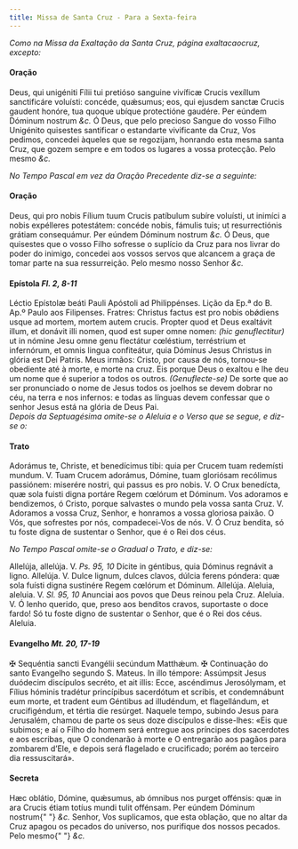 ```yaml
---
title: Missa de Santa Cruz - Para a Sexta-feira
---
```


<em>
  Como na Missa da Exaltação da Santa Cruz, página exaltacaocruz, excepto:
</em>


#### Oração
<div class="grid grid-cols-2 gap-5">
  <span class="text-justify">
    Deus, qui unigéniti Fílii tui pretióso sanguine vivíficæ Crucis vexíllum
    sanctificáre voluísti: concéde, quǽsumus; eos, qui ejusdem sanctæ Crucis
    gaudent honóre, tua quoque ubíque protectióne gaudére. Per eúndem Dóminum
    nostrum <em>&c.</em>
  </span>
  <span class="text-justify">
    Ó Deus, que pelo precioso Sangue do vosso Filho Unigénito quisestes
    santificar o estandarte vivificante da Cruz, Vos pedimos, concedei àqueles
    que se regozijam, honrando esta mesma santa Cruz, que gozem sempre e em
    todos os lugares a vossa protecção. Pelo mesmo <em>&c.</em>
  </span>
</div>

<em>No Tempo Pascal em vez da Oração Precedente diz-se a seguinte:</em>


#### Oração
<div class="grid grid-cols-2 gap-5">
  <span class="text-justify">
    Deus, qui pro nobis Fílium tuum Crucis patíbulum subíre voluísti, ut inimíci
    a nobis expélleres potestátem: concéde nobis, fámulis tuis; ut
    resurrectiónis grátiam consequámur. Per eúndem Dóminum nostrum <em>&c.</em>
  </span>
  <span class="text-justify">
    Ó Deus, que quisestes que o vosso Filho sofresse o suplício da Cruz para nos
    livrar do poder do inimigo, concedei aos vossos servos que alcancem a graça
    de tomar parte na sua ressurreição. Pelo mesmo nosso Senhor <em>&c.</em>
  </span>
</div>

<h4 class="text-center">
  Epístola <em>Fl. 2, 8-11</em>
</h4>
<div class="grid grid-cols-2 gap-5">
  <span class="text-justify">
    Léctio Epístolæ beáti Pauli Apóstoli ad Philippénses.
  </span>
  <span class="text-justify">
    Lição da Ep.ª do B. Ap.º Paulo aos Filipenses.
  </span>
  <span class="text-justify">
    Fratres: Christus factus est pro nobis obǿdiens usque ad mortem, mortem
    autem crucis. Propter quod et Deus exaltávit illum, et donávit illi nomen,
    quod est super omne nomen: <em>(hic genuflectitur)</em> ut in nómine Jesu
    omne genu flectátur cœléstium, terréstrium et infernórum, et omnis lingua
    confiteátur, quia Dóminus Jesus Christus in glória est Dei Patris.
  </span>
  <span class="text-justify">
    Meus irmãos: Cristo, por causa de nós, tornou-se obediente até à morte, e
    morte na cruz. Eis porque Deus o exaltou e lhe deu um nome que é superior a
    todos os outros. <em>(Genuflecte-se)</em> De sorte que ao ser pronunciado o
    nome de Jesus todos os joelhos se devem dobrar no céu, na terra e nos
    infernos: e todas as línguas devem confessar que o senhor Jesus está na
    glória de Deus Pai.
  </span>
</div>

<em>
  Depois da Septuagésima omite-se o Aleluia e o Verso que se segue, e diz-se o:
</em>


#### Trato
<div class="grid grid-cols-2 gap-5">
  <span class="text-justify">
    Adorámus te, Christe, et benedícimus tibi: quia per Crucem tuam redemísti
    mundum. V. Tuam Crucem adorámus, Dómine, tuam gloriósam recólimus passiónem:
    miserére nostri, qui passus es pro nobis. V. O Crux benedícta, quæ sola
    fuisti digna portáre Regem cœlórum et Dóminum.
  </span>
  <span class="text-justify">
    Vos adoramos e bendizemos, ó Cristo, porque salvastes o mundo pela vossa
    santa Cruz. V. Adoramos a vossa Cruz, Senhor, e honramos a vossa gloriosa
    paixão. O Vós, que sofrestes por nós, compadecei-Vos de nós. V. Ó Cruz
    bendita, só tu foste digna de sustentar o Senhor, que é o Rei dos céus.
  </span>
</div>

<em>No Tempo Pascal omite-se o Gradual o Trato, e diz-se:</em>

<div class="grid grid-cols-2 gap-5">
  <span class="text-justify">
    Allelúja, allelúja. V. <em>Ps. 95, 10</em> Dícite in géntibus, quia Dóminus
    regnávit a ligno. Allelúja. V. Dulce lignum, dulces clavos, dúlcia ferens
    póndera: quæ sola fuísti digna sustinére Regem cœlórum et Dóminum. Allelúja.
  </span>
  <span class="text-justify">
    Aleluia, aleluia. V. <em>Sl. 95, 10</em> Anunciai aos povos que Deus reinou
    pela Cruz. Aleluia. V. Ó lenho querido, que, preso aos benditos cravos,
    suportaste o doce fardo! Só tu foste digno de sustentar o Senhor, que é o
    Rei dos céus. Aleluia.
  </span>
</div>

<h4 class="text-center">
  Evangelho <em>Mt. 20, 17-19</em>
</h4>
<div class="grid grid-cols-2 gap-5">
  <span class="text-justify">
    <span class="text-red-500">&#10016;</span> Sequéntia sancti Evangélii
    secúndum Matthǽum.
  </span>
  <span class="text-justify">
    <span class="text-red-500">&#10016;</span> Continuação do santo Evangelho
    segundo S. Mateus.
  </span>
  <span class="text-justify">
    In illo témpore: Assúmpsit Jesus duódecim discípulos secréto, et ait illis:
    Ecce, ascéndimus Jerosólymam, et Fílius hóminis tradétur princípibus
    sacerdótum et scribis, et condemnábunt eum morte, et tradent eum Géntibus ad
    illudéndum, et flagellándum, et crucifigéndum, et tértia die resúrget.
  </span>
  <span class="text-justify">
    Naquele tempo, subindo Jesus para Jerusalém, chamou de parte os seus doze
    discípulos e disse-lhes: «Eis que subimos; e aí o Filho do homem será
    entregue aos príncipes dos sacerdotes e aos escribas, que O condenarão à
    morte e O entregarão aos pagãos para zombarem d’Ele, e depois será flagelado
    e crucificado; porém ao terceiro dia ressuscitará».
  </span>
</div>


#### Secreta
<div class="grid grid-cols-2 gap-5">
  <span class="text-justify">
    Hæc oblátio, Dómine, quǽsumus, ab ómnibus nos purget offénsis: quæ in ara
    Crucis étiam totíus mundi tulit offénsam. Per eúndem Dóminum nostrum{" "}
    <em>&c.</em>
  </span>
  <span class="text-justify">
    Senhor, Vos suplicamos, que esta oblação, que no altar da Cruz apagou os
    pecados do universo, nos purifique dos nossos pecados. Pelo mesmo{" "}
    <em>&c.</em>
  </span>
</div>
